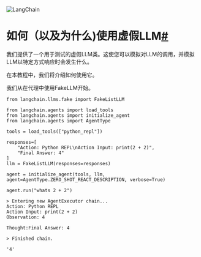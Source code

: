 

<Head>
  <script>
    {
      `(function() {
         var _hmt = _hmt || [];
(function() {
  var hm = document.createElement("script");
  hm.src = "https://hm.baidu.com/hm.js?e60fb290e204e04c5cb6f79b0ac1e697";
  var s = document.getElementsByTagName("script")[0]; 
  s.parentNode.insertBefore(hm, s);
})();
       })();`
    }
  </script>
</Head>

![LangChain](https://pica.zhimg.com/50/v2-56e8bbb52aa271012541c1fe1ceb11a2_r.gif)





如何（以及为什么)使用虚假LLM[#](#how-and-why-to-use-the-fake-llm "Permalink to this headline")
==================================================================================

我们提供了一个用于测试的虚假LLM类。这使您可以模拟对LLM的调用，并模拟LLM以特定方式响应时会发生什么。

在本教程中，我们将介绍如何使用它。

我们从在代理中使用FakeLLM开始。

```
from langchain.llms.fake import FakeListLLM

```

```
from langchain.agents import load_tools
from langchain.agents import initialize_agent
from langchain.agents import AgentType

```

```
tools = load_tools(["python_repl"])

```

```
responses=[
    "Action: Python REPL\nAction Input: print(2 + 2)",
    "Final Answer: 4"
]
llm = FakeListLLM(responses=responses)

```

```
agent = initialize_agent(tools, llm, agent=AgentType.ZERO_SHOT_REACT_DESCRIPTION, verbose=True)

```

```
agent.run("whats 2 + 2")

```

```
> Entering new AgentExecutor chain...
Action: Python REPL
Action Input: print(2 + 2)
Observation: 4

Thought:Final Answer: 4

> Finished chain.

```

```
'4'

```

